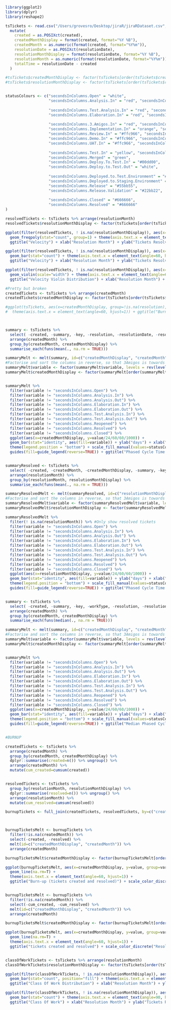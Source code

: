 ```r

library(ggplot2)
library(dplyr)
library(reshape2)

tsTickets <- read.csv("/Users/grovesro/Desktop/jiraR/jiraRDataset.csv", header=T, skipNul=T, na.strings="") %>%
  mutate(
    created = as.POSIXct(created), 
    createdMonthDisplay = format(created, format="%Y %B"),
    createdMonth = as.numeric(format(created, format="%Y%m")),
    resolutionDate = as.POSIXct(resolutionDate), 
    resolutionMonthDisplay = format(resolutionDate, format="%Y %B"),
    resolutionMonth = as.numeric(format(resolutionDate, format="%Y%m")),
    totalTime = resolutionDate - created
  )

#tsTickets$createdMonthDisplay <- factor(tsTickets[order(tsTickets$createdMonth), "createdMonthDisplay"], levels=unique(tsTickets[order(tsTickets$createdMonth), "createdMonthDisplay"]))
#tsTickets$resolutionMonthDisplay <- factor(tsTickets[order(tsTickets$resolutionMonth), "resolutionMonthDisplay"], levels=unique(tsTickets[order(tsTickets$resolutionMonth), "resolutionMonthDisplay"]))


statusColours <- c("secondsInColumns.Open" = "white", 
                   "secondsInColumns.Analysis.In" = "red", "secondsInColumns.Analysis.Out" = "white",
                   
                   "secondsInColumns.Test.Analysis.In" = "red", "secondsInColumns.Test.Analysis.Out" = "white",
                   "secondsInColumns.Elaboration.In" = "red", "secondsInColumns.Elaboration.Out" = "white",
                   
                   "secondsInColumns.3.Amigos.In" = "red", "secondsInColumns.3.Amigos.Out" = "white",
                   "secondsInColumns.Implementation.In" = "orange", "secondsInColumns.Implementation.Out" = "white",
                   "secondsInColumns.Review.In" = "#ffc966", "secondsInColumns.Review.Out" = "white",
                   "secondsInColumns.Demo.In" = "#ffc966", "secondsInColumns.Demo.Out" = "white",
                   "secondsInColumns.UAT.In" = "#ffc966", "secondsInColumns.UAT.Out" = "white",
                   
                   "secondsInColumns.Test.In" = "yellow", "secondsInColumns.Test.Out" = "white",
                   "secondsInColumns.Merged" = "green",
                   "secondsInColumns.Deploy.To.Test.In" = "#00dd00",
                   "secondsInColumns.Deploy.to.Test.Out" = "white",
                   
                   "secondsInColumns.Deployed.to.Test.Environment" = "#00dd00",
                   "secondsInColumns.Deployed.to.Staging.Environment" = "#00bb00",
                   "secondsInColumns.Release" = "#55bb55",
                   "secondsInColumns.Release.Validation" = "#22bb22",
                   
                   "secondsInColumns.Closed" = "#666666",
                   "secondsInColumns.Resolved" = "#666666"
)

resolvedTickets <- tsTickets %>% arrange(resolutionMonth)
resolvedTickets$resolutionMonthDisplay <- factor(tsTickets[order(tsTickets$resolutionMonth), "resolutionMonthDisplay"], levels=unique(tsTickets[order(tsTickets$resolutionMonth), "resolutionMonthDisplay"]))

ggplot(filter(resolvedTickets, ! is.na(resolutionMonthDisplay)), aes(x=resolutionMonthDisplay)) + 
  geom_freqpoly(stat="count", group=1) + theme(axis.text.x = element_text(angle=60, hjust=1)) +
  ggtitle("Velocity") + xlab("Resolution Month") + ylab("Tickets Resolved")

ggplot(filter(resolvedTickets, ! is.na(resolutionMonthDisplay)), aes(x=resolutionMonthDisplay)) + 
  geom_bar(stat="count") + theme(axis.text.x = element_text(angle=60, hjust=1)) +
  ggtitle("Velocity") + xlab("Resolution Month") + ylab("Tickets Resolved")

ggplot(filter(resolvedTickets, ! is.na(resolutionMonthDisplay)), aes(x=resolutionMonthDisplay, y=totalTime/24/60/60)) + 
  geom_violin(scale="width") + theme(axis.text.x = element_text(angle=60, hjust=1)) +
  ggtitle("Velocity Violin Distribution") + xlab("Resolution Month") + ylab("Days")

#Pretty but broken
createdTickets <- tsTickets %>% arrange(createdMonth)
createdTickets$createdMonthDisplay <- factor(tsTickets[order(tsTickets$createdMonth), "createdMonthDisplay"], levels=unique(tsTickets[order(tsTickets$createdMonth), "createdMonthDisplay"]))

#ggplot(tsTickets, aes(x=createdMonthDisplay, group=!is.na(resolution), color=!is.na(resolution))) + stat_ecdf(geom="line") + scale_color_discrete("Resolved") +
#  theme(axis.text.x = element_text(angle=60, hjust=1)) + ggtitle("Burnup Percentage") + ylab("Percentage Burnup") + xlab("Month")



summary <- tsTickets %>% 
  select( -created, -summary, -key, -resolution, -resolutionDate, -resolutionMonthDisplay, -resolutionMonth, -workType) %>% 
  arrange(createdMonth) %>%
  group_by(createdMonth, createdMonthDisplay) %>% 
  summarise_each(funs(mean(., na.rm = TRUE)))

summaryMelt <- melt(summary, id=c("createdMonthDisplay", "createdMonth")) %>% arrange(createdMonth)
#Factorise and sort the columns in reverse, so that 3Amigos is towards the left/bottom
summaryMelt$variable <- factor(summaryMelt$variable, levels = rev(levels(summaryMelt$variable)))
summaryMelt$createdMonthDisplay <- factor(summaryMelt[order(summaryMelt$createdMonth), "createdMonthDisplay"], levels=unique(summaryMelt[order(summaryMelt$createdMonth), "createdMonthDisplay"]))


summaryMelt %>%
  filter(variable != "secondsInColumns.Open") %>%
  filter(variable != "secondsInColumns.Analysis.In") %>%
  filter(variable != "secondsInColumns.Analysis.Out") %>%
  filter(variable != "secondsInColumns.Elaboration.In") %>%
  filter(variable != "secondsInColumns.Elaboration.Out") %>%
  filter(variable != "secondsInColumns.Test.Analysis.In") %>%
  filter(variable != "secondsInColumns.Test.Analysis.Out") %>%
  filter(variable != "secondsInColumns.Reopened") %>%
  filter(variable != "secondsInColumns.Resolved") %>%
  filter(variable != "secondsInColumns.Closed") %>%
  ggplot(aes(x=createdMonthDisplay, y=value/24/60/60/1000)) + 
  geom_bar(stat="identity", aes(fill=variable)) + ylab("days") + xlab("month") +
  theme(legend.position = "bottom") + scale_fill_manual(values=statusColours) + coord_flip() +
  guides(fill=guide_legend(reverse=TRUE)) + ggtitle("Phased Cycle Time - from ticket created date")


summaryResolved <- tsTickets %>% 
  select( -created, -createdMonth, -createdMonthDisplay, -summary, -key, -resolution, -resolutionDate) %>% 
  arrange(resolutionMonth) %>%
  group_by(resolutionMonth, resolutionMonthDisplay) %>% 
  summarise_each(funs(mean(., na.rm = TRUE)))

summaryResolvedMelt <- melt(summaryResolved, id=c("resolutionMonthDisplay", "resolutionMonth")) %>% arrange(resolutionMonth)
#Factorise and sort the columns in reverse, so that 3Amigos is towards the left/bottom
summaryResolvedMelt$variable <- factor(summaryResolvedMelt$variable, levels = rev(levels(summaryResolvedMelt$variable)))
summaryResolvedMelt$resolutionMonthDisplay <- factor(summaryResolvedMelt[order(summaryResolvedMelt$resolutionMonth), "resolutionMonthDisplay"], levels=unique(summaryResolvedMelt[order(summaryResolvedMelt$resolutionMonth), "resolutionMonthDisplay"]))

summaryResolvedMelt %>%
  filter(! is.na(resolutionMonth)) %>% #Only show resolved tickets
  filter(variable != "secondsInColumns.Open") %>%
  filter(variable != "secondsInColumns.Analysis.In") %>%
  filter(variable != "secondsInColumns.Analysis.Out") %>%
  filter(variable != "secondsInColumns.Elaboration.In") %>%
  filter(variable != "secondsInColumns.Elaboration.Out") %>%
  filter(variable != "secondsInColumns.Test.Analysis.In") %>%
  filter(variable != "secondsInColumns.Test.Analysis.Out") %>%
  filter(variable != "secondsInColumns.Reopened") %>%
  filter(variable != "secondsInColumns.Resolved") %>%
  filter(variable != "secondsInColumns.Closed") %>%
  ggplot(aes(x=resolutionMonthDisplay, y=value/24/60/60/1000)) + 
  geom_bar(stat="identity", aes(fill=variable)) + ylab("days") + xlab("month") +
  theme(legend.position = "bottom") + scale_fill_manual(values=statusColours) + coord_flip() +
  guides(fill=guide_legend(reverse=TRUE)) + ggtitle("Phased Cycle Time - Resolved Date")


summary <- tsTickets %>% 
  select( -created, -summary, -key, -workType, -resolution, -resolutionDate, -resolutionMonthDisplay, -resolutionMonth) %>% 
  arrange(createdMonth) %>%
  group_by(createdMonth, createdMonthDisplay) %>% 
  summarise_each(funs(median(., na.rm = TRUE)))

summaryMelt <- melt(summary, id=c("createdMonthDisplay", "createdMonth")) %>% arrange(createdMonth)
#Factorise and sort the columns in reverse, so that 3Amigos is towards the left/bottom
summaryMelt$variable <- factor(summaryMelt$variable, levels = rev(levels(summaryMelt$variable)))
summaryMelt$createdMonthDisplay <- factor(summaryMelt[order(summaryMelt$createdMonth), "createdMonthDisplay"], levels=unique(summaryMelt[order(summaryMelt$createdMonth), "createdMonthDisplay"]))


summaryMelt %>%
  filter(variable != "secondsInColumns.Open") %>%
  filter(variable != "secondsInColumns.Analysis.In") %>%
  filter(variable != "secondsInColumns.Analysis.Out") %>%
  filter(variable != "secondsInColumns.Elaboration.In") %>%
  filter(variable != "secondsInColumns.Elaboration.Out") %>%
  filter(variable != "secondsInColumns.Test.Analysis.In") %>%
  filter(variable != "secondsInColumns.Test.Analysis.Out") %>%
  filter(variable != "secondsInColumns.Reopened") %>%
  filter(variable != "secondsInColumns.Resolved") %>%
  filter(variable != "secondsInColumns.Closed") %>%
  ggplot(aes(x=createdMonthDisplay, y=value/24/60/60/1000)) + 
  geom_bar(stat="identity", aes(fill=variable)) + ylab("days") + xlab("month") +
  theme(legend.position = "bottom") + scale_fill_manual(values=statusColours) + coord_flip() +
  guides(fill=guide_legend(reverse=TRUE)) + ggtitle("Median Phased Cycle Time - from ticket created date")


#BURNUP

createdTickets <- tsTickets %>%
  arrange(createdMonth) %>%
  group_by(createdMonth, createdMonthDisplay) %>%
  dplyr::summarise(created=n()) %>% ungroup() %>%
  arrange(createdMonth) %>%
  mutate(cum_created=cumsum(created))


resolvedTickets <- tsTickets %>%
  group_by(resolutionMonth, resolutionMonthDisplay) %>%
  dplyr::summarise(resolved=n()) %>% ungroup() %>%
  arrange(resolutionMonth) %>%
  mutate(cum_resolved=cumsum(resolved))

burnupTickets <- full_join(createdTickets, resolvedTickets, by=c("createdMonth"="resolutionMonth", "createdMonthDisplay"="resolutionMonthDisplay"))



burnupTicketsMelt <- burnupTickets %>%
  filter(!is.na(createdMonth)) %>%
  select(-created, -resolved) %>%
  melt(id=c("createdMonthDisplay", "createdMonth")) %>% 
  arrange(createdMonth)

burnupTicketsMelt$createdMonthDisplay <- factor(burnupTicketsMelt[order(burnupTicketsMelt$createdMonth), "createdMonthDisplay"], levels=unique(burnupTicketsMelt[order(burnupTicketsMelt$createdMonth), "createdMonthDisplay"]))

ggplot(burnupTicketsMelt, aes(x=createdMonthDisplay, y=value, group=variable, color=variable)) + 
  geom_line(na.rm=T) + 
  theme(axis.text.x = element_text(angle=60, hjust=1)) + 
  ggtitle("Burn-up (tickets created and resolved)") + scale_color_discrete("Resolved", breaks=c("cum_created", "cum_resolved"), labels=c("Created", "Resolved")) + ylab("Number of tickets") + xlab("Month")


burnupTicketsMelt <- burnupTickets %>%
  filter(!is.na(createdMonth)) %>%
  select(-cum_created, -cum_resolved) %>%
  melt(id=c("createdMonthDisplay", "createdMonth")) %>% 
  arrange(createdMonth)

burnupTicketsMelt$createdMonthDisplay <- factor(burnupTicketsMelt[order(burnupTicketsMelt$createdMonth), "createdMonthDisplay"], levels=unique(burnupTicketsMelt[order(burnupTicketsMelt$createdMonth), "createdMonthDisplay"]))

ggplot(burnupTicketsMelt, aes(x=createdMonthDisplay, y=value, group=variable, color=variable)) + 
  geom_line(na.rm=T) + 
  theme(axis.text.x = element_text(angle=60, hjust=1)) + 
  ggtitle("tickets created and resolved") + scale_color_discrete("Resolved", breaks=c("created", "resolved"), labels=c("Created", "Resolved")) + ylab("Number of tickets") + xlab("Month")


classOfWorkTickets <- tsTickets %>% arrange(resolutionMonth)
classOfWorkTickets$resolutionMonthDisplay <- factor(tsTickets[order(tsTickets$resolutionMonth), "resolutionMonthDisplay"], levels=unique(tsTickets[order(tsTickets$resolutionMonth), "resolutionMonthDisplay"]))

ggplot(filter(classOfWorkTickets, ! is.na(resolutionMonthDisplay)), aes(x=resolutionMonthDisplay, fill=workType)) + 
  geom_bar(stat="count", position="fill") + theme(axis.text.x = element_text(angle=60, hjust=1)) + 
  ggtitle("Class Of Work Distribution") + xlab("Resolution Month") + ylab("Class Of Work %")

ggplot(filter(classOfWorkTickets, ! is.na(resolutionMonthDisplay)), aes(x=resolutionMonthDisplay, fill=workType)) + 
  geom_bar(stat="count") + theme(axis.text.x = element_text(angle=90, hjust=1)) + facet_wrap(~ workType) + 
  ggtitle("Class Of Work") + xlab("Resolution Month") + ylab("Tickets Resolved")

```
